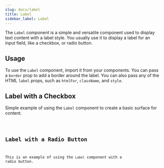 ```yaml
---
slug: docs/label
title: Label
sidebar_label: Label
---
```


The `Label` component is a simple and versatile component used to display text content with a label style.
You usually use it to display a label for an input field, like a checkbox, or radio button.

## Usage

To use the `Label` component, import it from your components. You can pass a `border` prop to add a border around the label.
You can also pass any of the HTML `label` props, such as `htmlFor`, `className`, and `style`.




## Label with a Checkbox

Simple example of using the `Label` component to create a basic surface for content.


<CodeSample>
    <LabelCheckboxDemo/>
</CodeSample>

<Code code={LabelCheckboxSource} lang="tsx" />

## Label with a Radio Button

This is an example of using the `Label` component with a radio button.


<CodeSample>
    <LabelRadioButtonDemo/>
</CodeSample>

<Code code={LabelRadioButtonSource} lang="tsx" />
